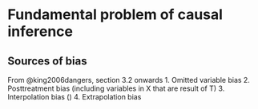 # Fundamental problem of causal inference

## Sources of bias
From @king2006dangers, section 3.2 onwards
1. Omitted variable bias
2. Posttreatment bias (including variables in X that are result of T)
3. Interpolation bias ()
4. Extrapolation bias
